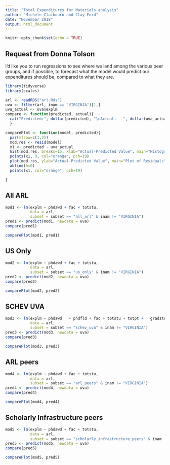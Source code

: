 ---
title: "Total Expenditures for Materials analysis"
author: "Michele Claibourn and Clay Ford"
date: "November 2018"
output: html_document
---

```{r setup, include=FALSE}
knitr::opts_chunk$set(echo = TRUE)
```

## Request from Donna Tolson

I’d like you to run regressions to see where we land among the various peer groups, and if possible, to forecast what the model would predict our expenditures should be, compared to what they are. 

```{r echo=FALSE, message=FALSE}
library(tidyverse)
library(scales)

arl <- readRDS("arl.Rds")
uva <- filter(arl, inam == "VIRGINIA")[1,]
uva_actual <- uva$explm
compare <- function(predicted, actual){
  cat("Predicted:", dollar(predicted), "\nActual:   ", dollar(uva_actual))
  }

comparePlot <- function(model, predicted){
  par(mfrow=c(1,2))
  mod.res <- resid(model)
  x1 <- predicted - uva_actual
  hist(mod.res, breaks=15, xlab="Actual-Predicted Value", main="Histogram of Residuals", col="gray90")
  points(x1, 0, col="orange", pch=19)
  plot(mod.res, ylab="Actual-Predicted Value", main="Plot of Residuals")
  abline(h=0)
  points(x1, col="orange", pch=19)

}

```

## All ARL

```{r }
mod1 <- lm(explm ~ phdawd + fac + totstu, 
           data = arl, 
           subset = subset == "all_arl" & inam != "VIRGINIA")
pred1 <- predict(mod1, newdata = uva)
compare(pred1)

```

```{r echo=FALSE, warning=FALSE}
comparePlot(mod1, pred1)

```


## US Only


```{r }
mod2 <- lm(explm ~ phdawd + fac + totstu, 
           data = arl, 
           subset = subset == "us_only" & inam != "VIRGINIA")
pred2 <- predict(mod2, newdata = uva)
compare(pred2)

```

```{r echo=FALSE, warning=FALSE}
comparePlot(mod2, pred2)

```

## SCHEV UVA

```{r }
mod3 <- lm(explm ~ phdawd	+ phdfld + fac + totstu + totpt +	gradstu + gradpt, 
           data = arl, 
           subset = subset == "schev_uva" & inam != "VIRGINIA")
pred3 <- predict(mod3, newdata = uva)
compare(pred3)

```

```{r echo=FALSE, warning=FALSE}
comparePlot(mod3, pred3)

```

## ARL peers

```{r }
mod4 <- lm(explm ~ phdawd + fac + totstu, 
           data = arl, 
           subset = subset == "arl_peers" & inam != "VIRGINIA")
pred4 <- predict(mod4, newdata = uva)
compare(pred4)

```

```{r echo=FALSE, warning=FALSE}
comparePlot(mod4, pred4)

```


## Scholarly Infrastructure peers


```{r }
mod5 <- lm(explm ~ phdawd + fac + totstu, 
           data = arl, 
           subset = subset == "scholarly_infrastructure_peers" & inam != "VIRGINIA")
pred5 <- predict(mod5, newdata = uva)
compare(pred5)

```

```{r echo=FALSE, warning=FALSE}
comparePlot(mod5, pred5)

```

